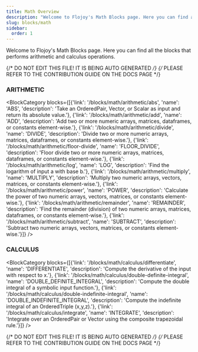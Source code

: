 ```yaml
---
title: Math Overview
description: "Welcome to Flojoy's Math Blocks page. Here you can find all the blocks that performs arithmetic and calculus operations."
slug: blocks/math
sidebar:
  order: 1
---
```


Welcome to Flojoy's Math Blocks page.
Here you can find all the blocks that performs arithmetic and calculus operations.

{/* DO NOT EDIT THIS FILE! IT IS BEING AUTO GENERATED */}
{/* PLEASE REFER TO THE CONTRIBUTION GUIDE ON THE DOCS PAGE */}


### ARITHMETIC
<BlockCategory blocks={[{'link': '/blocks/math/arithmetic/abs', 'name': 'ABS', 'description': 'Take an OrderedPair, Vector, or Scalar as input and return its absolute value.'}, {'link': '/blocks/math/arithmetic/add', 'name': 'ADD', 'description': 'Add two or more numeric arrays, matrices, dataframes, or constants element-wise.'}, {'link': '/blocks/math/arithmetic/divide', 'name': 'DIVIDE', 'description': 'Divide two or more numeric arrays, matrices, dataframes, or constants element-wise.'}, {'link': '/blocks/math/arithmetic/floor-divide', 'name': 'FLOOR_DIVIDE', 'description': 'Floor divide two or more numeric arrays, matrices, dataframes, or constants element-wise.'}, {'link': '/blocks/math/arithmetic/log', 'name': 'LOG', 'description': 'Find the logarithm of input a with base b.'}, {'link': '/blocks/math/arithmetic/multiply', 'name': 'MULTIPLY', 'description': 'Multiply two numeric arrays, vectors, matrices, or constants element-wise.'}, {'link': '/blocks/math/arithmetic/power', 'name': 'POWER', 'description': 'Calculate the power of two numeric arrays, vectors, matrices, or constants element-wise.'}, {'link': '/blocks/math/arithmetic/remainder', 'name': 'REMAINDER', 'description': 'Find the remainder (division) of two numeric arrays, matrices, dataframes, or constants element-wise.'}, {'link': '/blocks/math/arithmetic/subtract', 'name': 'SUBTRACT', 'description': 'Subtract two numeric arrays, vectors, matrices, or constants element-wise.'}]} />

### CALCULUS
<BlockCategory blocks={[{'link': '/blocks/math/calculus/differentiate', 'name': 'DIFFERENTIATE', 'description': 'Compute the derivative of the input with respect to x.'}, {'link': '/blocks/math/calculus/double-definite-integral', 'name': 'DOUBLE_DEFINITE_INTEGRAL', 'description': 'Compute the double integral of a symbolic input function.'}, {'link': '/blocks/math/calculus/double-indefinite-integral', 'name': 'DOUBLE_INDEFINITE_INTEGRAL', 'description': 'Compute the indefinite integral of an OrderedTriple (x,y,z).'}, {'link': '/blocks/math/calculus/integrate', 'name': 'INTEGRATE', 'description': 'Integrate over an OrderedPair or Vector using the composite trapezoidal rule.'}]} />

{/* DO NOT EDIT THIS FILE! IT IS BEING AUTO GENERATED */}
{/* PLEASE REFER TO THE CONTRIBUTION GUIDE ON THE DOCS PAGE */}
